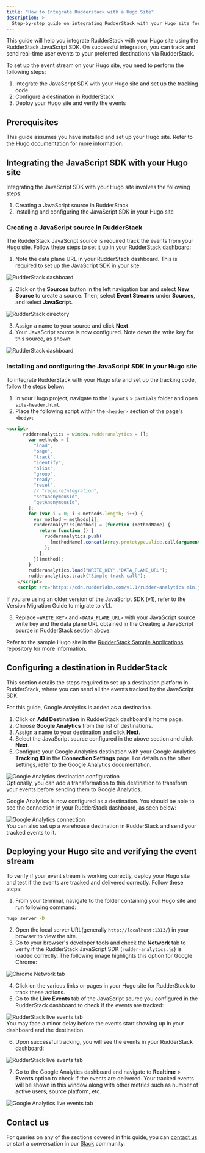 ```yaml
---
title: "How to Integrate Rudderstack with a Hugo Site"
description: >-
  Step-by-step guide on integrating RudderStack with your Hugo site for event tracking.
---
```


This guide will help you integrate RudderStack with your Hugo site using the <Link to="/sources/sdks/rudderstack-javascript-sdk/">RudderStack JavaScript SDK</Link>. On successful integration, you can track and send real-time user events to your preferred destinations via RudderStack.

To set up the event stream on your Hugo site, you need to perform the following steps:

1. <Link to="#integrating-the-javascript-sdk-with-your-hugo-site">Integrate the JavaScript SDK with your Hugo site and set up the tracking code</Link>
2. <Link to="#configuring-a-destination-in-rudderstack">Configure a destination in RudderStack</Link>
3. <Link to="#deploying-your-hugo-site-and-verifying-the-event-stream">Deploy your Hugo site and verify the events</Link>

## Prerequisites

This guide assumes you have installed and set up your Hugo site. Refer to the [Hugo documentation](https://gohugo.io/getting-started/quick-start/) for more information.

## Integrating the JavaScript SDK with your Hugo site

Integrating the JavaScript SDK with your Hugo site involves the following steps:

1. <Link to="#creating-a-javascript-source-in-rudderstack">Creating a JavaScript source in RudderStack</Link> 
2. <Link to="#installing-and-configuring-the-javascript-sdk-in-your-hugo-site">Installing and configuring the JavaScript SDK in your Hugo site</Link>

### Creating a JavaScript source in RudderStack

The RudderStack JavaScript source is required track the events from your Hugo site. Follow these steps to set it up in your [RudderStack dashboard](https://app.rudderstack.com/):

1. Note the data plane URL in your RudderStack dashboard. This is required to set up the JavaScript SDK in your site.

<img src="../../../assets/user-guides/rudderstack-dashboard.png" alt="RudderStack dashboard" />

2. Click on the **Sources** button in the left navigation bar and select **New Source** to create a source. Then, select **Event Streams** under **Sources**, and select **JavaScript**.

<img src="../../../assets/user-guides/rudderstack-directory.png" alt="RudderStack directory" />

3. Assign a name to your source and click **Next**.
4. Your JavaScript source is now configured. Note down the write key for this source, as shown:

<img src="../../../assets/user-guides/javascript-writekey.png" alt="RudderStack dashboard" />

### Installing and configuring the JavaScript SDK in your Hugo site

To integrate RudderStack with your Hugo site and set up the tracking code, follow the steps below:

1. In your Hugo project, navigate to the `layouts` > `partials` folder and open `site-header.html`.
2. Place the following script within the `<header>` section of the page's `<body>`:

```html
<script>
      rudderanalytics = window.rudderanalytics = [];
        var methods = [
          "load",
          "page",
          "track",
          "identify",
          "alias",
          "group",
          "ready",
          "reset",
          // "requireIntegration",
          "setAnonymousId",
          "getAnonymousId",
        ];
        for (var i = 0; i < methods.length; i++) {
          var method = methods[i];
          rudderanalytics[method] = (function (methodName) {
            return function () {
              rudderanalytics.push(
                [methodName].concat(Array.prototype.slice.call(arguments))
              );
            };
          })(method);
        }
        rudderanalytics.load("WRITE_KEY","DATA_PLANE_URL");
        rudderanalytics.track("Simple track call");
    </script> 
    <script src="https://cdn.rudderlabs.com/v1.1/rudder-analytics.min.js"></script>
```

<div class="infoBlock">
If you are using an older version of the JavaScript SDK (v1), refer to the <Link to="/sources/sdks/rudderstack-javascript-sdk/version-migration-guide/">Version Migration Guide</Link> to migrate to v1.1.
</div>

3. Replace `<WRITE_KEY>` and `<DATA_PLANE_URL>` with your JavaScript source write key and the data plane URL obtained in the <Link to="#creating-a-javascript-source-in-rudderstack">Creating a JavaScript source in RudderStack</Link> section above.

<div class="infoBlock">
Refer to the sample Hugo site in the <a href="https://github.com/rudderlabs/rudder-samples">RudderStack Sample Applications</a> repository for more information.
</div>

## Configuring a destination in RudderStack

This section details the steps required to set up a destination platform in RudderStack, where you can send all the events tracked by the JavaScript SDK.

<div class="infoBlock">
For this guide, Google Analytics is added as a destination.
</div>

1. Click on **Add Destination** in RudderStack dashboard's home page.
2. Choose **Google Analytics** from the list of destinations.
3. Assign a name to your destination and click **Next**.
4. Select the JavaScript source configured in the above section and click **Next**.
5. Configure your Google Analytics destination with your Google Analytics **Tracking ID** in the **Connection Settings** page. For details on the other settings, refer to the <Link to="/tmp-destinations/streaming-destinations/google-analytics-ga/">Google Analytics documentation</Link>.

<img src="../../../assets/user-guides/ga-settings.png" alt="Google Analytics destination configuration" />

<div class="infoBlock">
Optionally, you can add a <Link to="/features/transformations/">transformation</Link> to this destination to transform your events before sending them to Google Analytics. 
</div>

Google Analytics is now configured as a destination. You should be able to see the connection in your RudderStack dashboard, as seen below:

<img src="../../../assets/user-guides/rudderstack-ga-connection.png" alt="Google Analytics connection" />

<div class="successBlock">
You can also set up a warehouse destination in RudderStack and send your tracked events to it.
</div>

## Deploying your Hugo site and verifying the event stream

To verify if your event stream is working correctly, deploy your Hugo site and test if the events are tracked and delivered correctly. Follow these steps:

1. From your terminal, navigate to the folder containing your Hugo site and run following command:

```bash
hugo server -D
```

2. Open the local server URL(generally `http://localhost:1313/`) in your browser to view the site.
3. Go to your browser's developer tools and check the **Network** tab to verify if the RudderStack JavaScript SDK (`rudder-analytics.js`) is loaded correctly.  The following image highlights this option for Google Chrome:

<img src="../../../assets/user-guides/browser-network-tab.png" alt="Chrome Network tab" />

4. Click on the various links or pages in your Hugo site for RudderStack to track these actions.
5. Go to the **Live Events** tab of the JavaScript source you configured in the RudderStack dashboard to check if the events are tracked:

<img src="../../../assets/user-guides/live-events.png" alt="RudderStack live events tab" />

<div class="infoBlock">
You may face a minor delay before the events start showing up in your dashboard and the destination.
</div>

6. Upon successful tracking, you will see the events in your RudderStack dashboard:

<img src="../../../assets/user-guides/successful-live-events.png" alt="RudderStack live events tab" />

7. Go to the Google Analytics dashboard and navigate to **Realtime** > **Events** option to check if the events are delivered. Your tracked events will be shown in this window along with other metrics such as number of active users, source platform, etc.

<img src="../../../assets/user-guides/ga-live-events.png" alt="Google Analytics live events tab" />

## Contact us

For queries on any of the sections covered in this guide, you can [contact us](mailto:%20docs@rudderstack.com) or start a conversation in our [Slack](https://rudderstack.com/join-rudderstack-slack-community) community.
